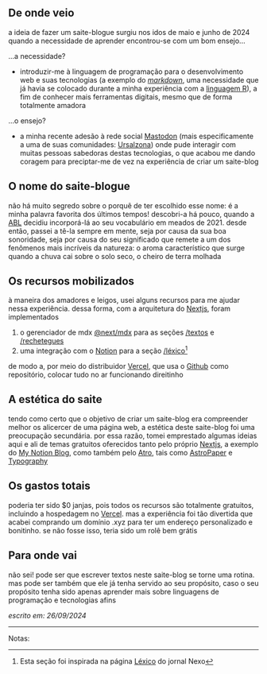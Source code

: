 ## De onde veio

a ideia de fazer um saite-blogue surgiu nos idos de maio e junho de 2024
quando a necessidade de aprender encontrou-se com um bom ensejo...

...a necessidade?

* introduzir-me à linguagem de programação para o desenvolvimento web e suas tecnologias 
(a exemplo do _[markdown](https://www.markdownguide.org/)_, uma necessidade que já havia se colocado
durante a minha experiência com a [linguagem R](https://www.r-project.org/)), a fim de conhecer mais 
ferramentas digitais, mesmo que de forma totalmente amadora

...o ensejo?

* a minha recente adesão à rede social [Mastodon](https://joinmastodon.org/pt-BR)
(mais especificamente a uma de suas comunidades: [Ursalzona](https://ursal.zone)) onde pude
interagir com muitas pessoas sabedoras destas tecnologias, o que acabou me dando
coragem para preciptar-me de vez na experiência de criar um saite-blog

## O nome do saite-blogue

não há muito segredo sobre o porquê de ter escolhido esse nome: é a minha palavra favorita dos 
últimos tempos! descobri-a há pouco, quando a [ABL](https://www.academia.org.br/) decidiu 
incorporá-lá ao seu vocabulário em meados de 2021. desde então, passei a tê-la sempre em mente, 
seja por causa da sua boa sonoridade, seja por causa do seu significado que remete a um dos 
fenômenos mais incríveis da natureza: o aroma característico que surge quando a chuva cai sobre 
o solo seco​, o cheiro de terra molhada

## Os recursos mobilizados

à maneira dos amadores e leigos, usei alguns recursos para me ajudar nessa experiência.
dessa forma, com a arquitetura do [Nextjs](https://nextjs.org/), foram implementados

1. o gerenciador de mdx [@next/mdx](https://www.npmjs.com/package/@next/mdx) para as seções [/textos](http://localhost:3000/textos) e [/rechetegues](http://localhost:3000/rechetegues)
2. uma integração com o [Notion](https://www.notion.so/pt) para a seção [/léxico](http://localhost:3000/lexico)[^1]

de modo a, por meio do distribuidor [Vercel](https://vercel.com/), que usa o 
[Github](https://github.com/) como repositório, colocar tudo no ar funcionando direitinho 

## A estética do saite

tendo como certo que o objetivo de criar um saite-blog era compreender melhor os alicercer de
uma página web, a estética deste saite-blog foi uma preocupação secundária. por essa razão, 
tomei emprestado algumas ideias aqui e ali de temas gratuitos oferecidos tanto pelo próprio 
[Nextjs](https://nextjs.org/), a exemplo do [My Notion Blog](https://vercel.com/templates/next.js/notion-blog), 
como também pelo [Atro](https://astro.build/), tais como [AstroPaper](https://astro.build/themes/details/astropaper/)
e [Typography](https://astro.build/themes/details/typography/) 

## Os gastos totais

poderia ter sido $0 janjas, pois todos os recursos são totalmente gratuitos, incluindo a hospedagem
no [Vercel](https://vercel.com/). mas a experiência foi tão divertida que acabei comprando um 
domínio .xyz para ter um endereço personalizado e bonitinho. se não fosse isso, teria sido um 
rolê bem grátis

## Para onde vai

não sei! pode ser que escrever textos neste saite-blog se torne uma rotina. mas pode ser também
que ele já tenha servido ao seu propósito, caso o seu propósito tenha sido apenas aprender mais
sobre linguagens de programação e tecnologias afins

_escrito em: 26/09/2024_

---

Notas:
[^1]: Esta seção foi inspirada na página [Léxico](https://www.nexojornal.com.br/lexico) do
jornal Nexo